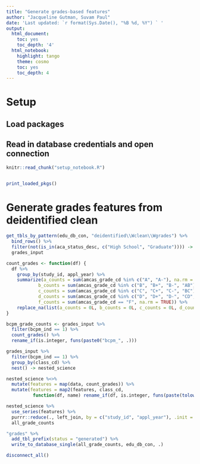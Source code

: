 ```yaml
---
title: "Generate grades-based features"
author: "Jacqueline Gutman, Suvam Paul"
date: 'Last updated: `r format(Sys.Date(), "%B %d, %Y") ` '
output:
  html_document:
    toc: yes
    toc_depth: '4'
  html_notebook:
    highlight: tango
    theme: cosmo
    toc: yes
    toc_depth: 4
---
```


# Setup
## Load packages
## Read in database credentials and open connection

```r
knitr::read_chunk("setup_notebook.R")
```

```r
```

```r
print_loaded_pkgs()
```

# Generate grades features from deidentified clean

```r
get_tbls_by_pattern(edu_db_con, "deidentified\\Wclean\\Wgrades") %>%
  bind_rows() %>%
  filter(not(is_in(aca_status_desc, c("High School", "Graduate")))) -> 
  grades_input
```

```r
count_grades <- function(df) {
  df %>%
    group_by(study_id, appl_year) %>%
    summarize(a_counts = sum(amcas_grade_cd %in% c("A", "A-"), na.rm = TRUE),
            b_counts = sum(amcas_grade_cd %in% c("B", "B+", "B-", "AB"), na.rm = TRUE),
            c_counts = sum(amcas_grade_cd %in% c("C", "C+", "C-", "BC"), na.rm = TRUE),
            d_counts = sum(amcas_grade_cd %in% c("D", "D+", "D-", "CD", "DE"), na.rm = TRUE),
            f_counts = sum(amcas_grade_cd == "F", na.rm = TRUE)) %>%
    replace_na(list(a_counts = 0L, b_counts = 0L, c_counts = 0L, d_counts = 0L, f_counts = 0L))
}

bcpm_grade_counts <- grades_input %>%
  filter(bcpm_ind == 1) %>%
  count_grades() %>%
  rename_if(is.integer, funs(paste0("bcpm_", .)))
```

```r
grades_input %>%
  filter(bcpm_ind == 1) %>%
  group_by(class_cd) %>%
  nest() -> nested_science

nested_science %<>%
  mutate(features = map(data, count_grades)) %>%
  mutate(features = map2(features, class_cd, 
          function(df, name) rename_if(df, is.integer, funs(paste(tolower(name), ., sep = "_"))))) 
```

```r
nested_science %>% 
  use_series(features) %>%
  purrr::reduce(., left_join, by = c("study_id", "appl_year"), .init = bcpm_grade_counts) -> 
  all_grade_counts
```

```r
"grades" %>%
  add_tbl_prefix(status = "generated") %>%
  write_to_database_single(all_grade_counts, edu_db_con, .)
```

```r
disconnect_all()
```

